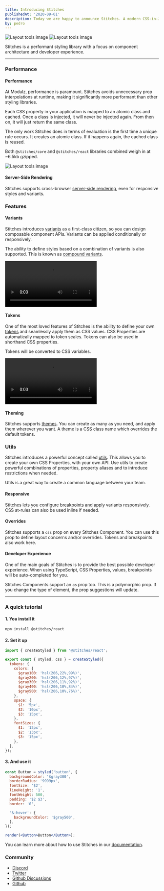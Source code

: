 ```yaml
---
title: Introducing Stitches
publishedAt: '2020-09-01'
description: Today we are happy to announce Stitches. A modern CSS-in-JS library.
by: pedro
---
```



<Image title="Layout tools image" src={hero} size="hero" />
<Image title="Layout tools image" src={hero} size="wide" />

Stitches is a performant styling library with a focus on component architecture and developer experience.

---

### Performance

#### Performance

At Modulz, performance is paramount. Stitches avoids unnecessary prop interpolations at runtime, making it significantly more performant than other styling libraries.

Each CSS property in your application is mapped to an atomic class and cached. Once a class is injected, it will never be injected again. From then on, it will just return the same class.

The only work Stitches does in terms of evaluation is the first time a unique rule occurs. It creates an atomic class. If it happens again, the cached class is reused.

Both `@stitches/core` and `@stitches/react` libraries combined weigh in at ~6.5kb gzipped.

<Box>
  <Image title="Layout tools image" src={benchmark} />
</Box>

#### Server-Side Rendering

Stitches supports cross-browser [server-side rendering](/docs/server-side-rendering), even for responsive styles and variants.

### Features

#### Variants

Stitches introduces [variants](/docs/variants) as a first-class citizen, so you can design composable component APIs. Variants can be applied conditionally or responsively.

The ability to define styles based on a combination of variants is also supported. This is known as [compound variants](/docs/variants#compound-variants).

<Video size="wide" src="/blog/introducing-stitches/variants.mp4">
  A video showing how to add variants to a component.
</Video>

#### Tokens

One of the most loved features of Stitches is the ability to define your own [tokens](/docs/tokens) and seamlessly apply them as CSS values. CSS Properties are automatically mapped to token scales. Tokens can also be used in shorthand CSS properties.

Tokens will be converted to CSS variables.

<Video size="wide" src="/blog/introducing-stitches/tokens.mp4">
  A video showing how to add and consume tokens.
</Video>

#### Theming

Stitches supports [themes](/docs/theming). You can create as many as you need, and apply them wherever you want. A theme is a CSS class name which overrides the default tokens.

### Utils

Stitches introduces a powerful concept called [utils](/docs/utils). This allows you to create your own CSS Properties, with your own API. Use utils to create powerful combinations of properties, property aliases and to introduce restrictions when needed.

Utils is a great way to create a common language between your team.

#### Responsive

Stitches lets you configure [breakpoints](/docs/responsive-styles) and apply variants responsively. CSS at-rules can also be used inline if needed.

#### Overrides

Stitches supports a `css` prop on every Stitches Component. You can use this prop to define layout concerns and/or overrides. Tokens and breakpoints also work here.

#### Developer Experience

One of the main goals of Stitches is to provide the best possible developer experience. When using TypeScript, CSS Properties, values, breakpoints will be auto-completed for you.

Stitches Components support an `as` prop too. This is a polymorphic prop. If you change the type of element, the prop suggestions will update.

---

### A quick tutorial

#### 1. You install it

```bash
npm install @stitches/react
```

#### 2. Set it up

```jsx
import { createStyled } from '@stitches/react';

export const { styled, css } = createStyled({
  tokens: {
    colors: {
      $gray100: 'hsl(206,22%,99%)',
      $gray200: 'hsl(206,12%,97%)',
      $gray300: 'hsl(206,11%,92%)',
      $gray400: 'hsl(206,10%,84%)',
      $gray500: 'hsl(206,10%,76%)',
    },
    space: {
      $1: '5px',
      $2: '10px',
      $3: '15px',
    },
    fontSizes: {
      $1: '12px',
      $2: '13px',
      $3: '15px',
    },
  },
});
```

#### 3. And use it

```jsx live manual
const Button = styled('button', {
  backgroundColor: '$gray300',
  borderRadius: '9999px',
  fontSize: '$2',
  lineHeight: '1',
  fontWeight: 500,
  padding: '$2 $3',
  border: '0',

  '&:hover': {
    backgroundColor: '$gray500',
  },
});

render(<Button>Button</Button>);
```

You can learn more about how to use Stitches in our [documentation](/docs).

### Community

- [Discord](https://discord.com/channels/752614004387610674/752614004387610678)
- [Twitter](https://twitter.com/stitchesjs)
- [Github Discussions](https://github.com/modulz/stitches/discussions)
- [Github](https://github.com/modulz/stitches)
